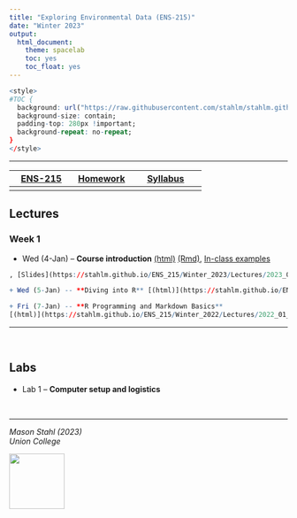 ```yaml
---
title: "Exploring Environmental Data (ENS-215)"
date: "Winter 2023"
output:
  html_document:
    theme: spacelab
    toc: yes
    toc_float: yes
---
```




```r
<style>
#TOC {
  background: url("https://raw.githubusercontent.com/stahlm/stahlm.github.io/master/ENS_215/Winter_2023/Images/logo_ens_215.png");
  background-size: contain;
  padding-top: 280px !important;
  background-repeat: no-repeat;
}
</style>
```



<!-- Global site tag (gtag.js) - Google Analytics -->
<script async src="https://www.googletagmanager.com/gtag/js?id=UA-137229217-1"></script>
<script>
  window.dataLayer = window.dataLayer || [];
  function gtag(){dataLayer.push(arguments);}
  gtag('js', new Date());

  gtag('config', 'UA-137229217-1');
</script>

***


| [ENS-215](https://stahlm.github.io/ENS_215/Winter_2023/Home.html)  | [Homework](https://stahlm.github.io/ENS_215/Winter_2023/HW.html)  | [Syllabus](https://stahlm.github.io/ENS_215/Winter_2023/Syllabus.html)  |
|:-------:|:------:|:--------:|
|      |     |        |       |

## Lectures 


 
### Week 1
+ Wed (4-Jan) -- **Course introduction** 
[(html)](https://stahlm.github.io/ENS_215/Winter_2023/Lectures/2023_01_04_L1.html) [(Rmd)](https://raw.githubusercontent.com/stahlm/stahlm.github.io/master/ENS_215/Winter_2022/Lectures/2023_01_04_L1.Rmd), [In-class examples](https://stahlm.github.io/ENS_215/Winter_2023/Lectures/2023_01_04_examples.html) 

```r

, [Slides](https://stahlm.github.io/ENS_215/Winter_2023/Lectures/2023_01_04_Slides.html)

+ Wed (5-Jan) -- **Diving into R** [(html)](https://stahlm.github.io/ENS_215/Winter_2022/Lectures/2022_01_05_L1_diving_in.html) [(Rmd)](https://raw.githubusercontent.com/stahlm/stahlm.github.io/master/ENS_215/Winter_2022/Lectures/2022_01_05_L1_diving_in.Rmd), [Slides](https://stahlm.github.io/ENS_215/Winter_2022/Lectures/2022_01_05_Slides.html), [Cheatsheets](https://stahlm.github.io/ENS_215/Resources/Cheatsheets_all.pdf)

+ Fri (7-Jan) -- **R Programming and Markdown Basics**
[(html)](https://stahlm.github.io/ENS_215/Winter_2022/Lectures/2022_01_07_R_basics.html) [(Rmd)](https://raw.githubusercontent.com/stahlm/stahlm.github.io/master/ENS_215/Winter_2022/Lectures/2022_01_07_R_basics.Rmd)  

```




***
<br/>

## Labs
+ Lab 1 -- **Computer setup and logistics**


<br/> 

***

_Mason Stahl (2023)_  
_Union College_ 

![](C:/Users/stahlm/Documents/Teaching_UnionCollege/Environmental_Data_Analysis/stahlm.github.io/ENS_215/Winter_2023/Images/logo_ens_215.png){width=100px}

